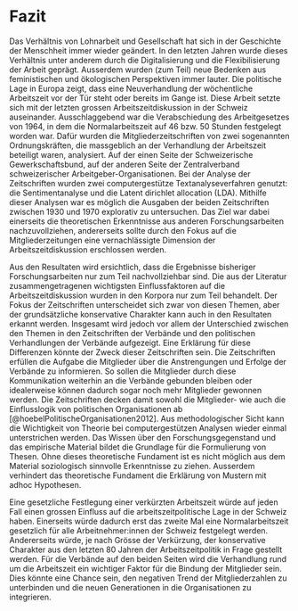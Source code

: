 # Fazit

Das Verhältnis von Lohnarbeit und Gesellschaft hat sich in der Geschichte der Menschheit immer wieder geändert. In den letzten Jahren wurde dieses Verhältnis unter anderem durch die Digitalisierung und die Flexibilisierung der Arbeit geprägt. Ausserdem wurden (zum Teil) neue Bedenken aus feministischen und ökologischen Perspektiven immer lauter. Die politische Lage in Europa zeigt, dass eine Neuverhandlung der wöchentliche Arbeitszeit vor der Tür steht oder bereits im Gange ist. Diese Arbeit setzte sich mit der letzten grossen Arbeitszeitdiskussion in der Schweiz auseinander. Ausschlaggebend war die Verabschiedung des Arbeitgesetzes von 1964, in dem die Normalarbeitszeit auf 46 bzw. 50 Stunden festgelegt worden war. Dafür wurden die Mitgliederzeitschriften von zwei sogenannten Ordnungskräften, die massgeblich an der Verhandlung der Arbeitszeit beteiligt waren, analysiert. Auf der einen Seite der Schweizerische Gewerkschaftsbund, auf der anderen Seite der Zentralverband schweizerischer Arbeitgeber-Organisationen. Bei der Analyse der Zeitschriften wurden zwei computergestütze Textanalyseverfahren genutzt: die Sentimentanalyse und die Latent dirichlet allocation (LDA). Mithilfe dieser Analysen war es möglich die Ausgaben der beiden Zeitschriften zwischen 1930 und 1970 explorativ zu untersuchen. Das Ziel war dabei einerseits die theoretischen Erkenntnisse aus anderen Forschungsarbeiten nachzuvollziehen, andererseits sollte durch den Fokus auf die Mitgliederzeitungen eine vernachlässigte Dimension der Arbeitszeitdiskussion erschlossen werden.

Aus den Resultaten wird ersichtlich, dass die Ergebnisse bisheriger Forschungsarbeiten nur zum Teil nachvollziehbar sind. Die aus der Literatur zusammengetragenen wichtigsten Einflussfaktoren auf die Arbeitszeitdiskussion wurden in den Korpora nur zum Teil behandelt. Der Fokus der Zeitschriften unterscheidet sich zwar von diesen Themen, aber der grundsätzliche konservative Charakter kann auch in den Resultaten erkannt werden. Insgesamt wird jedoch vor allem der Unterschied zwischen den Themen in den Zeitschriften der Verbände und den politischen Verhandlungen der Verbände aufgezeigt. Eine Erklärung für diese Differenzen könnte der Zweck dieser Zeitschriften sein. Die Zeitschriften erfüllen die Aufgabe die Mitglieder über die Anstrengungen und Erfolge der Verbände zu informieren. So sollen die Mitglieder durch diese Kommunikation weiterhin an die Verbände gebunden bleiben oder idealerweise können dadurch sogar noch mehr Mitglieder gewonnen werden. Die Zeitschriften decken damit sowohl die Mitglieder- wie auch die Einflusslogik von politischen Organisationen ab [@hoebelPolitischeOrganisationen2012]. 
Aus methodologischer Sicht kann die Wichtigkeit von Theorie bei computergestützen Analysen wieder einmal unterstrichen werden. Das Wissen über den Forschungsgegenstand und das empirische Material bildet die Grundlage für die Formulierung von Thesen. Ohne dieses theoretische Fundament ist es nicht möglich aus dem Material soziologisch sinnvolle Erkenntnisse zu ziehen. Ausserdem verhindert das theoretische Fundament die Erklärung von Mustern mit adhoc Hypothesen.

Eine gesetzliche Festlegung einer verkürzten Arbeitszeit würde auf jeden Fall einen grossen Einfluss auf die arbeitszeitpolitische Lage in der Schweiz haben. Einerseits würde dadurch erst das zweite Mal eine Normalarbeitszeit gesetzlich für alle Arbeitnehmer:innen der Schweiz festgelegt werden. Andererseits würde, je nach Grösse der Verkürzung, der konservative Charakter aus den letzten 80 Jahren der Arbeitszeitpolitik in Frage gestellt werden. Für die Verbände auf den beiden Seiten wird die Verhandlung rund um die Arbeitszeit ein wichtiger Faktor für die Bindung der Mitglieder sein. Dies könnte eine Chance sein, den negativen Trend der Mitgliederzahlen zu unterbinden und die neuen Generationen in die Organisationen zu integrieren.